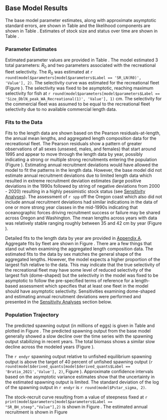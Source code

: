## Base Model Results

The base model parameter estimates, along with approximate asymptotic standard errors, are shown in Table \ref{tab:params} and the likelihood components are shown in Table \ref{tab:likes}. Estimates of stock size and status over time are shown in Table \ref{tab:timeseries}. 


### Parameter Estimates

Estimated parameter values are provided in Table \ref{tab:params}. The model estimated 3 total parameters: $R_0$ and two parameters associated with the recreational fleet selectivity.  The $R_0$ was estimated at `r round(model$parameters[model$parameters$Label == 'SR_LN(R0)', 'Value'], 2)`. The selectivity curve was estimated for the recreational fleet (Figure \ref{fig:selex}). The selectivity was fixed to be asymptotic, reaching maximum selectivity for fish at `r round(model$parameters[model$parameters$Label == 'Size_DblN_peak_WA_Recreational(1)', 'Value'], 1)` cm.  The selectivity for the commercial fleet was assumed to be equal to the recreational fleet selectivity due to no available commercial length data.


### Fits to the Data

Fits to the length data are shown based on the Pearson residuals-at-length, the annual mean lengths, and aggregated length composition data for the recreational fleet. The Pearson residuals show a pattern of greater observations of all sexes (unsexed, males, and females) that start around 1995 and appear to move through the length data by year, possibly indicating a strong or multiple strong recruitments entering the population (Figure \ref{fig:rec-pearson}). Estimating annual recruitment deviations would have allowed the model to fit the patterns in the length data. However, the base model did not estimate annual recruitment deviations due to limited length data which resulted in extreme recruitment deviation estimates (large positive deviations in the 1990s followed by string of negative deviations from 2000 - 2020) resulting in a highly pessimistic stock status (see [Sensitivity Analyses](#sens)). The assessment of `r spp` off the Oregon coast which also did not include annual recruitment deviations had similar indications in the data of one or more strong year classes in the mid-1990s indicating that oceanographic forces driving recruitment success or failure may be shared across Oregon and Washington.  The mean lengths across years with data was relatively stable ranging roughly between 35 and 42 cm by year (Figure \ref{fig:rec-mean-len-fit}). 

Detailed fits to the length data by year are provided in [Appendix A](#append_a). Aggregate fits by fleet are shown in Figure \ref{fig:agg-len-fit}.  There are a few things that stand out when examining the aggregated length composition data. The estimated fits to the data by sex matches the general shape of the aggregated lengths. However, the model expects a higher proportion of the largest fish relative to the data.  This may indicate that the true selectivity of the recreational fleet may have some level of reduced selectivity of the largest fish (dome-shaped) but the selectivity in the model was fixed to be asymptotic to follow the pre-specified terms of reference for a length-based assessment which specifies that at least one fleet in the model should have asymptotic selectivity. Sensitivities examining dome-shaped and estimating annual recruitment deviations were performed and presented in the [Sensitivity Analyses](#sensitivity-analyses) section below. 

### Population Trajectory

The predicted spawning output (in millions of eggs) is given in Table \ref{tab:timeseries} and plotted in Figure \ref{fig:ssb}. The predicted spawning output from the base model generally showed a slow decline over the time series with the spawning output stabilizing in recent years. The total biomass shows a similar slow decline across the modeled years (Figure \ref{fig:tot-bio}).

The `r endyr` spawning output relative to unfished equilibrium spawning output is above the target of 40 percent of unfished spawning output (`r round(model$derived_quants[model$derived_quants$Label == 'Bratio_2021','Value'], 2)`, Figure \ref{fig:depl}). Approximate confidence intervals based on the asymptotic variance estimates show that the uncertainty in the estimated spawning output is limited. The standard deviation of the log of the spawning output in `r endyr` is `r round(model$Pstar_sigma, 2)`.

The stock-recruit curve resulting from a value of steepness fixed at `r print(model$parameters[model$parameters$Label == "SR_BH_steep","Value"],2)` is shown in Figure \ref{fig:bh-curve}. The estimated annual recruitment is shown in  Figure \ref{fig:recruits}



